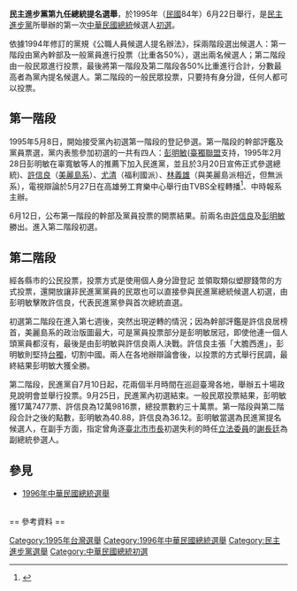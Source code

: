 {{citecheck|time=2017-03-23T06:56:57+00:00}}
{{refimprove|time=2017-03-23T06:56:57+00:00}}
{{Infobox Election
| election_name     = 民主進步黨第九任總統提名選舉
| flag_image        = Green Taiwan White Cross.png
| type              = presidential
| ongoing           = no
| previous_election = 
| previous_year     = 
| next_election     = 1999年民主進步黨總統提名選舉
| next_year         = 1999
| election_date     = 1995年7月15日

| image1            = [[File:彭明敏出席著作簽書分享會.jpg|150x150px]]
| nominee1          = [[彭明敏|彭明敏]]<br>[[Image:Yes_check.svg|16px]]
| color1            = 1B9431
| popular_vote1     = '''62,851'''
| percentage1       = '''44.66%'''

| image2            = [[File:0518邱萬興攝影集新書發表會_190518_0008.jpg|150x150px]]
| nominee2          = [[許信良|許信良]]
| color2            = 1B9431
| popular_vote2     = 46,997
| percentage2       = 33.40%

| image3            = [[File:Lin_Yi-hsiung_(cropped).jpg|150x150px]]
| nominee3          = [[林義雄|林義雄]]
| color3            = 1B9431
| popular_vote3     = 22,213
| percentage3       = 15.78%

| image4            = 
| nominee4          = [[尤清|尤清]]
| color4            = 1B9431
| popular_vote4     = 8,668
| percentage4       = 6.16%


}}
'''民主進步黨第九任總統提名選舉'''，於1995年（[[民國紀年|民國]]84年）6月22日舉行，是[[民主進步黨|民主進步黨]]所舉辦的第一次[[中華民國總統|中華民國總統]]候選人[[初選|初選]]。

依據1994年修訂的黨規《公職人員候選人提名辦法》，採兩階段選出候選人：第一階段由黨內幹部及一般黨員進行投票（比重各50%），選出兩名候選人；第二階段由一般民眾進行投票，最後將第一階段及第二階段各50%比重進行合計，分數最高者為黨內提名候選人。第二階段的一般民眾投票，只要持有身分證，任何人都可以投票。{{r|臺總|page=123}}

== 第一階段 ==
1995年5月8日，開始接受黨內初選第一階段的登記參選。第一階段的幹部評鑑及黨員票選，黨内表態參加初選的一共有四人：[[彭明敏|彭明敏]]([[臺獨聯盟|臺獨聯盟]]支持，1995年2月28日彭明敏在辜寬敏等人的推薦下加入民進黨，並且於3月20日宣佈正式參選總統)、[[許信良|許信良]]（[[美麗島系|美麗島系]]）、[[尤清|尤清]]（福利國派）、[[林義雄|林義雄]]（與美麗島派相近，但無派系），電視辯論於5月27日在高雄勞工育樂中心舉行由TVBS全程轉播<ref>{{youtube|57qkIV2PPo4|1995 0527 民進黨總統初選電視辯論會 1}}</ref>、中時報系主辦。

6月12日，公布第一階段的幹部及黨員投票的開票結果。前兩名由[[許信良|許信良]]及[[彭明敏|彭明敏]]勝出。{{r|臺總|page=123}}進入第二階段初選。

== 第二階段 ==
經各縣市的公民投票，投票方式是使用個人身分證登記 並領取類似塑膠錢幣的方式投票，還開放讓非民進黨黨員的民眾也可以直接參與民進黨總統候選人初選，由彭明敏擊敗許信良，代表民進黨參與首次總統直選。

初選第二階段在進入第七週後，突然出現逆轉的情況；因為幹部評鑑是許信良居榜首，美麗島系的政治版圖最大，可是黨員投票部分是彭明敏居冠，即使他連一個人頭黨員都沒有，最後是由彭明敏與許信良兩人決戰。許信良主張「大膽西進」，彭明敏則堅持[[台獨|台獨]]，切割中國。兩人在各地辦辯論會後，以投票的方式舉行民調，最終結果彭明敏大獲全勝。

第二階段，民進黨自7月10日起，花兩個半月時間在巡迴臺灣各地，舉辦五十場政見說明會並舉行投票。{{r|臺總|page=123}}9月25日，民進黨內初選結束。一般民眾投票結果，彭明敏獲17萬7477票、許信良為12萬9816票，總投票數約三十萬票。第一階段與第二階段合計之後的點數，彭明敏為40.88，許信良為36.12。彭明敏當選為民進黨提名候選人，在副手方面，指定曾角逐[[臺北市市長|臺北市市長]]初選失利的時任[[立法委員|立法委員]]的[[謝長廷|謝長廷]]為副總統參選人。{{r|臺總|page=125}}

==參見==
{{Wikisource|總統副總統選舉罷免法}}
*[[1996年中華民國總統選舉|1996年中華民國總統選舉]]
<br>
== 參考資料 ==
{{Reflist|2|refs=
<ref name="臺總">{{cite book |author=[[小笠原欣幸|小笠原欣幸]]著，李彥樺譯||title=《臺灣總統選舉》|year=2021年7月初版一版|publisher=大家/遠足出版|location=新北市|isbn= 978-986-5562-10-6}}</ref>
}}

{{民主進步黨選舉}}
[[Category:1995年台灣選舉|Category:1995年台灣選舉]]
[[Category:1996年中華民國總統選舉|Category:1996年中華民國總統選舉]]
[[Category:民主進步黨選舉|Category:民主進步黨選舉]]
[[Category:中華民國總統初選|Category:中華民國總統初選]]